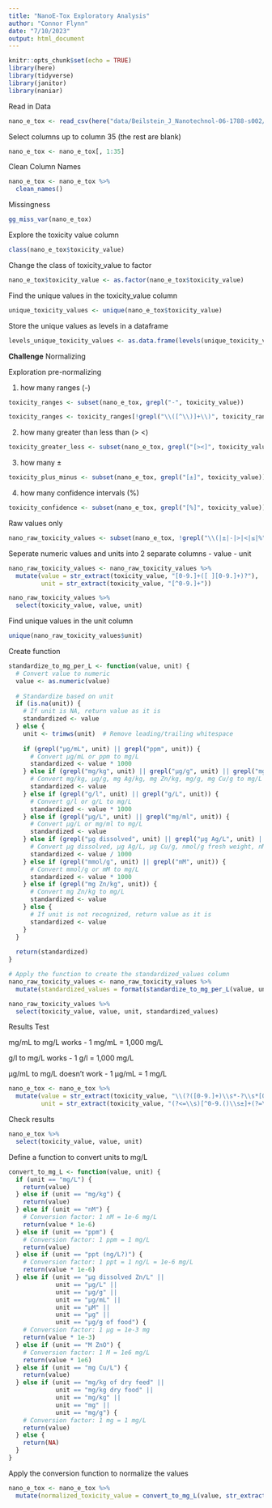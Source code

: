 ```yaml
---
title: "NanoE-Tox Exploratory Analysis"
author: "Connor Flynn"
date: "7/10/2023"
output: html_document
---
```


```r
knitr::opts_chunk$set(echo = TRUE)
library(here)
library(tidyverse)
library(janitor)
library(naniar)
```

Read in Data

```r
nano_e_tox <- read_csv(here("data/Beilstein_J_Nanotechnol-06-1788-s002/NanoE-Tox-database.csv"))
```

Select columns up to column 35 (the rest are blank)

```r
nano_e_tox <- nano_e_tox[, 1:35]
```

Clean Column Names

```r
nano_e_tox <- nano_e_tox %>% 
  clean_names()
```

Missingness 

```r
gg_miss_var(nano_e_tox)
```


Explore the toxicity value column

```r
class(nano_e_tox$toxicity_value)
```

Change the class of toxicity_value to factor

```r
nano_e_tox$toxicity_value <- as.factor(nano_e_tox$toxicity_value)
```

Find the unique values in the toxicity_value column

```r
unique_toxicity_values <- unique(nano_e_tox$toxicity_value)
```

Store the unique values as levels in a dataframe

```r
levels_unique_toxicity_values <- as.data.frame(levels(unique_toxicity_values))
```




**Challenge** Normalizing

Exploration pre-normalizing 

1. how many ranges (-)

```r
toxicity_ranges <- subset(nano_e_tox, grepl("-", toxicity_value))
```

```r
toxicity_ranges <- toxicity_ranges[!grepl("\\([^\\)]+\\)", toxicity_ranges$toxicity_value), ]
```


2. how many greater than less than (> <)

```r
toxicity_greater_less <- subset(nano_e_tox, grepl("[><]", toxicity_value))
```

3. how many ±

```r
toxicity_plus_minus <- subset(nano_e_tox, grepl("[±]", toxicity_value))
```

4. how many confidence intervals (%)

```r
toxicity_confidence <- subset(nano_e_tox, grepl("[%]", toxicity_value))
```

Raw values only 

```r
nano_raw_toxicity_values <- subset(nano_e_tox, !grepl("\\(|±|-|>|<|≤|%", toxicity_value))
```



Seperate numeric values and units into 2 separate columns
- value
- unit


```r
nano_raw_toxicity_values <- nano_raw_toxicity_values %>% 
  mutate(value = str_extract(toxicity_value, "[0-9.]+([ ][0-9.]+)?"),
         unit = str_extract(toxicity_value, "[^0-9.]+"))
```


```r
nano_raw_toxicity_values %>% 
  select(toxicity_value, value, unit)
```

Find unique values in the unit column

```r
unique(nano_raw_toxicity_values$unit)
```




Create function

```r
standardize_to_mg_per_L <- function(value, unit) {
  # Convert value to numeric
  value <- as.numeric(value)
  
  # Standardize based on unit
  if (is.na(unit)) {
    # If unit is NA, return value as it is
    standardized <- value
  } else {
    unit <- trimws(unit)  # Remove leading/trailing whitespace
    
    if (grepl("µg/mL", unit) || grepl("ppm", unit)) {
      # Convert µg/mL or ppm to mg/L
      standardized <- value * 1000
    } else if (grepl("mg/kg", unit) || grepl("µg/g", unit) || grepl("mg Ag/kg", unit) || grepl("mg Zn/kg", unit) || grepl("mg/g", unit) || grepl("mg Cu/g", unit)) {
      # Convert mg/kg, µg/g, mg Ag/kg, mg Zn/kg, mg/g, mg Cu/g to mg/L
      standardized <- value
    } else if (grepl("g/l", unit) || grepl("g/L", unit)) {
      # Convert g/l or g/L to mg/L
      standardized <- value * 1000
    } else if (grepl("µg/L", unit) || grepl("mg/ml", unit)) {
      # Convert µg/L or mg/ml to mg/L
      standardized <- value
    } else if (grepl("µg dissolved", unit) || grepl("µg Ag/L", unit) || grepl("µg Cu/g", unit) || grepl("nmol/g fresh weight", unit) || grepl("nM", unit)) {
      # Convert µg dissolved, µg Ag/L, µg Cu/g, nmol/g fresh weight, nM to mg/L
      standardized <- value / 1000
    } else if (grepl("mmol/g", unit) || grepl("mM", unit)) {
      # Convert mmol/g or mM to mg/L
      standardized <- value * 1000
    } else if (grepl("mg Zn/kg", unit)) {
      # Convert mg Zn/kg to mg/L
      standardized <- value
    } else {
      # If unit is not recognized, return value as it is
      standardized <- value
    }
  }
  
  return(standardized)
}

# Apply the function to create the standardized_values column
nano_raw_toxicity_values <- nano_raw_toxicity_values %>%
  mutate(standardized_values = format(standardize_to_mg_per_L(value, unit), scientific = FALSE))
```


```r
nano_raw_toxicity_values %>% 
  select(toxicity_value, value, unit, standardized_values)
```
Results Test

mg/mL to mg/L works
- 1 mg/mL = 1,000 mg/L

g/l to mg/L works 
- 1 g/l = 1,000 mg/L

µg/mL to mg/L doesn't work 
- 1 µg/mL = 1 mg/L









```r
nano_e_tox <- nano_e_tox %>%
  mutate(value = str_extract(toxicity_value, "\\(?([0-9.]+)\\s*-?\\s*[0-9.]*\\)?|([0-9.]+)\\s*±\\s*[0-9.]+"),
         unit = str_extract(toxicity_value, "(?<=\\s)[^0-9.()\\s±]+(?=\\s|$)"))
```

Check results

```r
nano_e_tox %>% 
  select(toxicity_value, value, unit)
```


Define a function to convert units to mg/L
```r
convert_to_mg_L <- function(value, unit) {
  if (unit == "mg/L") {
    return(value)
  } else if (unit == "mg/kg") {
    return(value)
  } else if (unit == "nM") {
    # Conversion factor: 1 nM = 1e-6 mg/L
    return(value * 1e-6)
  } else if (unit == "ppm") {
    # Conversion factor: 1 ppm = 1 mg/L
    return(value)
  } else if (unit == "ppt (ng/L?)") {
    # Conversion factor: 1 ppt = 1 ng/L = 1e-6 mg/L
    return(value * 1e-6)
  } else if (unit == "µg dissolved Zn/L" ||
             unit == "µg/L" ||
             unit == "µg/g" ||
             unit == "µg/mL" ||
             unit == "µM" ||
             unit == "µg" ||
             unit == "µg/g of food") {
    # Conversion factor: 1 µg = 1e-3 mg
    return(value * 1e-3)
  } else if (unit == "M ZnO") {
    # Conversion factor: 1 M = 1e6 mg/L
    return(value * 1e6)
  } else if (unit == "mg Cu/L") {
    return(value)
  } else if (unit == "mg/kg of dry feed" ||
             unit == "mg/kg dry food" ||
             unit == "mg/kg" ||
             unit == "mg" ||
             unit == "mg/g") {
    # Conversion factor: 1 mg = 1 mg/L
    return(value)
  } else {
    return(NA)
  }
}
```


Apply the conversion function to normalize the values

```r
nano_e_tox <- nano_e_tox %>%
  mutate(normalized_toxicity_value = convert_to_mg_L(value, str_extract(toxicity_value, "[^0-9.]+")))
```







